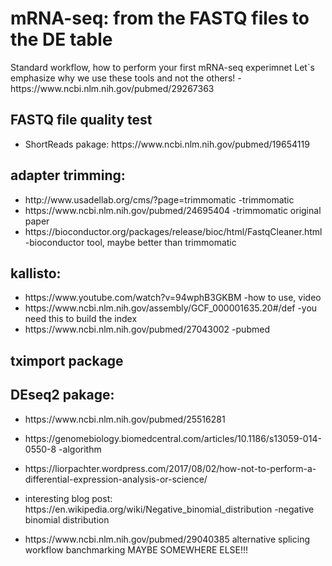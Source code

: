 # mRNA-seq: from the FASTQ files to the DE table

Standard workflow, how to perform your first mRNA-seq experimnet
Let`s emphasize why we use these tools and not the others!
-https://www.ncbi.nlm.nih.gov/pubmed/29267363 

## FASTQ file quality test
- ShortReads pakage: https://www.ncbi.nlm.nih.gov/pubmed/19654119

## adapter trimming:
- http://www.usadellab.org/cms/?page=trimmomatic -trimmomatic
- https://www.ncbi.nlm.nih.gov/pubmed/24695404 -trimmomatic original paper
- https://bioconductor.org/packages/release/bioc/html/FastqCleaner.html -bioconductor tool, maybe better than trimmomatic


## kallisto:
- https://www.youtube.com/watch?v=94wphB3GKBM -how to use, video
- https://www.ncbi.nlm.nih.gov/assembly/GCF_000001635.20#/def -you need this to build the index
- https://www.ncbi.nlm.nih.gov/pubmed/27043002 -pubmed


## tximport package

## DEseq2 pakage: 
- https://www.ncbi.nlm.nih.gov/pubmed/25516281
- https://genomebiology.biomedcentral.com/articles/10.1186/s13059-014-0550-8 -algorithm
- https://liorpachter.wordpress.com/2017/08/02/how-not-to-perform-a-differential-expression-analysis-or-science/
- interesting blog post: https://en.wikipedia.org/wiki/Negative_binomial_distribution -negative binomial distribution


- https://www.ncbi.nlm.nih.gov/pubmed/29040385 alternative splicing workflow banchmarking MAYBE SOMEWHERE ELSE!!!
